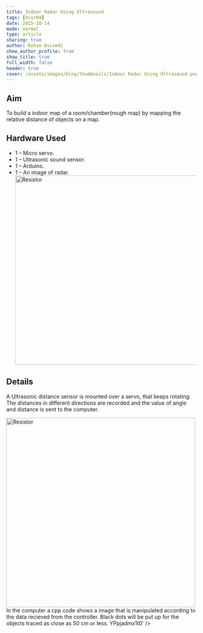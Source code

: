 ```yaml
---
title: Indoor Radar Using Ultrasound
tags: [hcsr04]
date: 2015-10-14
mode: normal
type: article
sharing: true
author: Rohan Dvivedi
show_author_profile: true
show_title: true
full_width: false
header: true
cover: /assets/images/blog/thumbnails/Indoor Radar Using Ultrasound.png
---
```


## Aim

To build a indoor map of a room/chamber(rough map) by mapping the relative distance of objects on a map.

## Hardware Used

- 1 – Micro servo.
- 1 – Ultrasonic sound sensor.
- 1 – Arduino.
- 1 – An image of radar.
  <Image src="/assets/images/blog/Indoor-Radar/const.png" alt="Resistor" width='500' height='500'>

## Details

A Ultrasonic distance sensor is mounted over a servo, that keeps rotating. The distances in different directions are recorded and the value of angle and distance is sent to the computer.

<Image src="/assets/images/blog/thumbnails/Indoor Radar Using Ultrasound.png" alt="Resistor" width='500' height='500'>
In the computer a cpp code shows a image that is manipulated according to the data recieved from the controller. Black dots will be put up for the objects traced as close as 50 cm or less.

<EmbedItem url="https://www.youtube.com/embed/YPpjadmx1t0" />
YPpjadmx1t0' />
